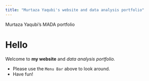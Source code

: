 ```yaml
---
title: "Murtaza Yaqubi's website and data analysis portfolio"
---
```


Murtaza Yaqubi's MADA portfolio

# Hello

Welcome to **my website** and *data analysis portfolio.*

-   Please use the `Menu Bar` above to look around.
-   Have fun!
